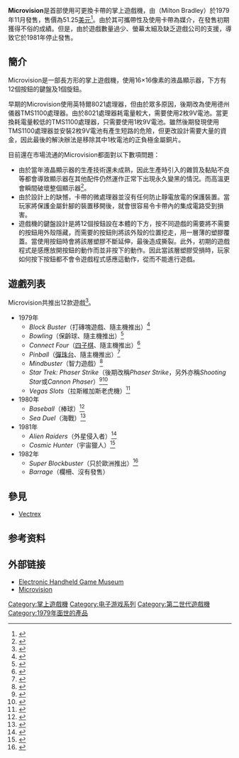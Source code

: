 {{NoteTA
| G1=Games
}}
{{Infobox CVG system
| title = Microvision
| logo = 
| image = [[File:Milton-Bradley-Microvision-Handheld-FL.jpg|200px]]
| manufacturer = {{link-en|妙極百利|Milton Bradley Company}}（Milton Bradley）
| family = 
| type = [[掌上遊戲機|掌上遊戲機]]
| generation = [[遊戲機歷史_(第二世代)|第二世代]]
| lifespan =  1979-1981
| CPU = 英特爾8021或德州儀器TMS1000 100 kHz
| media = Microvision卡帶
| unitssold = 
| topgame=
| predecessor = 
| successor = 
}}

'''Microvision'''是首部使用可更換卡帶的掌上遊戲機，由{{link-en|妙極百利|Milton Bradley Company}}（Milton Bradley）於1979年11月發售，售價為51.25[[美元|美元]]<ref name=timeline>{{cite web |url=http://www.thepcmuseum.net/timeline.php |language=en |title=PC Timeline |publisher=Freeman PC Museum |accessdate=2016-05-05 |archive-date=2016-10-15 |archive-url=https://web.archive.org/web/20161015153424/http://www.thepcmuseum.net/timeline.php |dead-url=no }}</ref>。由於其可攜帶性及使用卡帶為媒介，在發售初期獲得不俗的成績。但是，由於遊戲數量過少、螢幕太細及缺乏遊戲公司的支援，導致它於1981年停止發售。

== 簡介 ==
Microvision是一部長方形的掌上遊戲機，使用16×16像素的液晶顯示器，下方有12個按鈕的鍵盤及1個旋鈕。

早期的Microvision使用英特爾8021處理器，但由於眾多原因，後期改為使用德州儀器TMS1100處理器。由於8021處理器耗電量較大，需要使用2枚9V電池。當更換耗電量較低的TMS1100處理器，只需要使用1枚9V電池。雖然後期發現使用TMS1100處理器並安裝2枚9V電池有產生短路的危險，但更改設計需要大量的資金，因此最後的解決辦法是移除其中1枚電池的正負極金屬銅片。

目前還在市場流通的Microvision都面對以下數項問題：
* 由於當年液晶顯示器的生產技術還未成熟，因此生產時引入的雜質及黏貼不良等都會導致顯示器在其他配件仍然運作正常下出現永久變黑的情況。而高溫更會瞬間破壞整個顯示器<ref>{{cite web |url=http://www.retrothing.com/2006/01/the_marvelous_m.html |language=en |title=The Marvelous MicroVision Handheld Videogame |publisher=RetroThing |date=2006-01-09 |accessdate=2016-05-06 |archive-date=2020-11-12 |archive-url=https://web.archive.org/web/20201112003013/https://www.retrothing.com/2006/01/the_marvelous_m.html |dead-url=no }}</ref>。
* 由於設計上的缺憾，卡帶的微處理器並沒有任何防止靜電放電的保護裝置。當玩家將保護金屬針腳的裝置移開後，就會很容易令卡帶內的集成電路受到損害。
* 遊戲機的鍵盤設計是將12個按鈕設在本體的下方，按不同遊戲的需要將不需要的按鈕用外殼隱藏，而需要的按鈕則將該外殼的位置挖走，用一層薄的塑膠覆蓋。當使用按鈕時會將該層塑膠不斷延伸，最後造成撕裂。此外，初期的遊戲程式是感應放開按鈕的動作而並非按下的動作。因此當該層塑膠受損時，玩家如何按下按鈕都不會令遊戲程式感應這動作，從而不能進行遊戲。

== 遊戲列表 ==
Microvision共推出12款遊戲<ref name=book>{{cite book|author=Brett Weiss |title=Classic Home Video Games, 1972-1984: A Complete Reference Guide |year=2012 |publisher=McFarland & Company, Inc., Publishers |location=Jefferson, North Carolina, and London |isbn=9780786487554 |date=2012-03-07 |accessdate=2016-05-05 }}</ref>。
* 1979年
** ''Block Buster''（打磚塊遊戲、隨主機推出）<ref>{{cite web |url=http://www.gamefaqs.com/microvision/587018-block-buster |language=en |title=Block Buster |publisher=GameFAQs.com |accessdate=2016-05-05 |archive-date=2016-10-14 |archive-url=https://web.archive.org/web/20161014014209/http://www.gamefaqs.com/microvision/587018-block-buster |dead-url=no }}</ref>
** ''Bowling''（保齡球、隨主機推出）<ref>{{cite web |url=http://www.gamefaqs.com/microvision/587019-bowling |language=en |title=Bowling |publisher=GameFAQs.com |accessdate=2016-05-05 |archive-date=2016-10-08 |archive-url=https://web.archive.org/web/20161008041718/http://www.gamefaqs.com/microvision/587019-bowling |dead-url=no }}</ref>
** ''Connect Four''（[[屏風式四子棋|四子棋]]、隨主機推出）<ref>{{cite web |url=http://www.gamefaqs.com/microvision/587020-connect-four |language=en |title=Connect Four |publisher=GameFAQs.com |accessdate=2016-05-05 |archive-date=2016-10-10 |archive-url=https://web.archive.org/web/20161010155947/http://www.gamefaqs.com/microvision/587020-connect-four |dead-url=no }}</ref>
** ''Pinball''（[[彈珠台|彈珠台]]、隨主機推出）<ref>{{cite web |url=http://www.gamefaqs.com/microvision/587023-pinball |language=en |title=Pinball |publisher=GameFAQs.com |accessdate=2016-05-05 |archive-date=2016-08-06 |archive-url=https://web.archive.org/web/20160806050132/http://www.gamefaqs.com/microvision/587023-pinball |dead-url=no }}</ref>
** ''Mindbuster''（智力遊戲）<ref>{{cite web |url=http://www.gamefaqs.com/microvision/587022-mindbuster |language=en |title=Mindbuster |publisher=GameFAQs.com |accessdate=2016-05-05 |archive-date=2016-10-08 |archive-url=https://web.archive.org/web/20161008161208/http://www.gamefaqs.com/microvision/587022-mindbuster |dead-url=no }}</ref>
** ''Star Trek: Phaser Strike''（後期改稱''Phaser Strike''，另外亦稱''Shooting Star''或''Cannon Phaser''）<ref>{{cite web |url=http://www.gamefaqs.com/microvision/587025-star-trek-phaser-strike |language=en |title=Star Trek Phaser Strike |publisher=GameFAQs.com |accessdate=2016-05-05 |archive-date=2017-01-24 |archive-url=https://web.archive.org/web/20170124082010/http://www.gamefaqs.com/microvision/587025-star-trek-phaser-strike |dead-url=no }}</ref><ref name=startrek>{{cite book|title=Star Trek: Phaser Strike Game Booklet |year=1979 |publisher=Milton Bradley |location=Springfield, MA |url=https://archive.org/stream/manuals-handheld-games-MiltonBradley-uVStarTrekPhaserStrike/MiltonBradley-uVStarTrekPhaserStrike#page/n0/mode/1up|ref=gamebooklet1979}}</ref>
** ''Vegas Slots''（拉斯維加斯老虎機）<ref>{{cite web |url=http://www.gamefaqs.com/microvision/587026-vegas-slots |language=en |title=Vegas Slots |publisher=GameFAQs.com |accessdate=2016-05-05 |archive-date=2016-08-06 |archive-url=https://web.archive.org/web/20160806045545/http://www.gamefaqs.com/microvision/587026-vegas-slots |dead-url=no }}</ref>
* 1980年
** ''Baseball''（棒球）<ref>{{cite web |url=http://www.gamefaqs.com/microvision/587017-baseball |language=en |title=Baseball |publisher=GameFAQs.com |accessdate=2016-05-05 |archive-date=2016-10-17 |archive-url=https://web.archive.org/web/20161017213952/http://www.gamefaqs.com/microvision/587017-baseball |dead-url=no }}</ref>
** ''Sea Duel''（海戰）<ref>{{cite web |url=http://www.gamefaqs.com/microvision/587024-sea-duel |language=en |title=Sea Duel |publisher=GameFAQs.com |accessdate=2016-05-05 |archive-date=2016-10-11 |archive-url=https://web.archive.org/web/20161011053206/http://www.gamefaqs.com/microvision/587024-sea-duel |dead-url=no }}</ref>
* 1981年
** ''Alien Raiders''（外星侵入者）<ref>{{cite web |url=http://www.gamefaqs.com/microvision/587016-alien-raiders |language=en |title=Alien Raiders |publisher=GameFAQs.com |accessdate=2016-05-05 |archive-date=2016-10-11 |archive-url=https://web.archive.org/web/20161011082933/http://www.gamefaqs.com/microvision/587016-alien-raiders |dead-url=no }}</ref>
** ''Cosmic Hunter''（宇宙獵人）<ref>{{cite web |url=http://www.gamefaqs.com/microvision/587021-cosmic-hunter |language=en |title=Cosmic Hunter |publisher=GameFAQs.com |accessdate=2016-05-05 |archive-date=2016-10-10 |archive-url=https://web.archive.org/web/20161010155952/http://www.gamefaqs.com/microvision/587021-cosmic-hunter |dead-url=no }}</ref>
* 1982年
** ''Super Blockbuster''（只於歐洲推出）<ref>{{cite web |url=http://www.mobygames.com/game/super-blockbuster |language=en |title=Super Blockbuster |publisher=MobyGames.com |accessdate=2016-05-05 |archive-date=2016-06-03 |archive-url=https://web.archive.org/web/20160603040757/http://www.mobygames.com/game/super-blockbuster |dead-url=no }}</ref>
** ''Barrage''（欄柵、沒有發售）

== 參見 ==
* [[Vectrex|Vectrex]]

== 参考资料 ==
{{Reflist}}

== 外部链接 ==
* [http://www.handheldmuseum.com/MB/uVUS.htm Electronic Handheld Game Museum] {{Wayback|url=http://www.handheldmuseum.com/MB/uVUS.htm |date=20180821212220 }}
* [http://www.atari2600land.com/microvision/ Microvision] {{Wayback|url=http://www.atari2600land.com/microvision/ |date=20200222164459 }}

{{第二世代遊戲機}}
{{dedicated video game handheld consoles}}

[[Category:掌上遊戲機|Category:掌上遊戲機]]
[[Category:电子游戏系列|Category:电子游戏系列]]
[[Category:第二世代遊戲機|Category:第二世代遊戲機]]
[[Category:1979年面世的產品|Category:1979年面世的產品]]